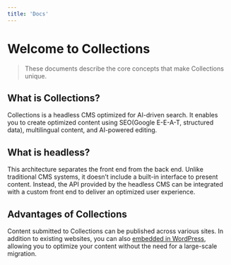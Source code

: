 ```yaml
---
title: 'Docs'
---
```


# Welcome to Collections

> These documents describe the core concepts that make Collections unique.

## What is Collections?

Collections is a headless CMS optimized for AI-driven search. It enables you to create optimized content using SEO(Google E-E-A-T, structured data), multilingual content, and AI-powered editing.

## What is headless?

This architecture separates the front end from the back end. Unlike traditional CMS systems, it doesn’t include a built-in interface to present content. Instead, the API provided by the headless CMS can be integrated with a custom front end to deliver an optimized user experience.

## Advantages of Collections

Content submitted to Collections can be published across various sites. In addition to existing websites, you can also [embedded in WordPress](https://collections.dev/docs/use-cases/embed-wordpress), allowing you to optimize your content without the need for a large-scale migration.
